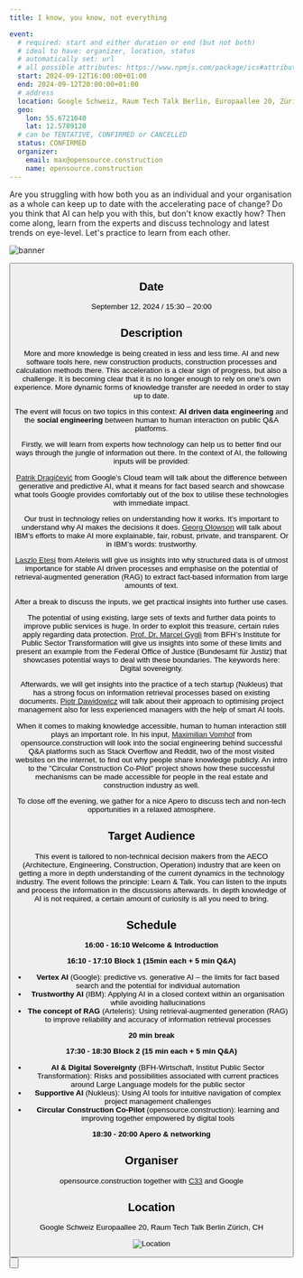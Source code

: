 ```yaml
---
title: I know, you know, not everything

event:
  # required: start and either duration or end (but not both)
  # ideal to have: organizer, location, status
  # automatically set: url
  # all possible attributes: https://www.npmjs.com/package/ics#attributes
  start: 2024-09-12T16:00:00+01:00
  end: 2024-09-12T20:00:00+01:00
  # address
  location: Google Schweiz, Raum Tech Talk Berlin, Europaallee 20, Zürich, CH
  geo:
    lon: 55.6721040
    lat: 12.5789120
  # can be TENTATIVE, CONFIRMED or CANCELLED
  status: CONFIRMED
  organizer:
    email: max@opensource.construction
    name: opensource.construction
---
```


Are you struggling with how both you as an individual and your organisation as a whole can keep up to date with the accelerating pace of change? Do you think that AI can help you with this, but don't know exactly how? Then come along, learn from the experts and discuss technology and latest trends on eye-level. Let's practice to learn from each other.

![banner](/images/events/banner-ai-knowledge-management.png)

<Button
  target="https://eventfrog.ch/de/p/wissenschaft-und-technik/i-know-you-know-not-everything-7220508181931200181.html"
  label="Get your ticket here"
  type="primary"
  icon="right"
/>

## Date

September 12, 2024 / 15:30 – 20:00

## Description
More and more knowledge is being created in less and less time. AI and new software tools here, new construction products, construction processes and calculation methods there. This acceleration is a clear sign of progress, but also a challenge. It is becoming clear that it is no longer enough to rely on one's own experience. More dynamic forms of knowledge transfer are needed in order to stay up to date. 

The event will focus on two topics in this context: <b>AI driven data engineering</b> and the <b>social engineering</b> between human to human interaction on public Q&A platforms. 

Firstly, we will learn from experts how technology can help us to better find our ways through the jungle of information out there. In the context of AI, the following inputs will be provided:

[Patrik Dragičević](https://www.linkedin.com/in/patrikdragicevic/) from Google’s Cloud team will talk about the difference between generative and predictive AI, what it means for fact based search and showcase what tools Google provides comfortably out of the box to utilise these technologies with immediate impact.

Our trust in technology relies on understanding how it works. It’s important to understand why AI makes the decisions it does. [Georg Olowson](https://www.linkedin.com/in/olowson/?originalSubdomain=ch) will talk about IBM’s efforts to make AI more explainable, fair, robust, private, and transparent. Or in IBM’s words: trustworthy.

[Laszlo Etesi](https://www.linkedin.com/in/laszloetesi/) from Ateleris will give us insights into why structured data is of utmost importance for stable AI driven processes and emphasise on the potential of retrieval-augmented generation (RAG) to extract fact-based information from large amounts of text.

After a break to discuss the inputs, we get practical insights into further use cases. 

The potential of using existing, large sets of texts and further data points to improve public services is huge. In order to exploit this treasure, certain rules apply regarding data protection. [Prof. Dr. Marcel Gygli](https://www.linkedin.com/in/marcel-gygli/) from BFH’s Institute for Public Sector Transformation will give us insights into some of these limits and present an example from the Federal Office of Justice (Bundesamt für Justiz) that showcases potential ways to deal with these boundaries. The keywords here: Digital sovereignty.

Afterwards, we will get insights into the practice of a tech startup (Nukleus) that has a strong focus on information retrieval processes based on existing documents. [Piotr Dawidowicz](https://www.linkedin.com/in/piotr-dawidowicz-4b3788173/) will talk about their approach to optimising project management also for less experienced managers with the help of smart AI tools.

When it comes to making knowledge accessible, human to human interaction still plays an important role. In his input, [Maximilian Vomhof](https://www.linkedin.com/in/maximilian-vomhof/) from opensource.construction will look into the social engineering behind successful Q&A platforms such as Stack Overflow and Reddit, two of the most visited websites on the internet, to find out why people share knowledge publicly. An intro to the "Circular Construction Co-Pilot" project shows how these successful mechanisms can be made accessible for people in the real estate and construction industry as well.

To close off the evening, we gather for a nice Apero to discuss tech and non-tech opportunities in a relaxed atmosphere.

## Target Audience

This event is tailored to non-technical decision makers from the AECO (Architecture, Engineering, Construction, Operation) industry that are keen on getting a more in depth understanding of the current dynamics in the technology industry. The event follows the principle: Learn & Talk. You can listen to the inputs and process the information in the discussions afterwards. In depth knowledge of AI is not required, a certain amount of curiosity is all you need to bring.

## Schedule

<b>16:00 - 16:10 Welcome & Introduction</b> 


<b>16:10 - 17:10 Block 1 (15min each + 5 min Q&A)</b>
- <b>Vertex AI</b> (Google): predictive vs. generative AI – the limits for fact based search and the potential for individual automation 
- <b>Trustworthy AI</b> (IBM): Applying AI in a closed context within an organisation while avoiding hallucinations 
- <b>The concept of RAG</b> (Arteleris): Using retrieval-augmented generation (RAG) to improve reliability and accuracy of information retrieval processes 

<b>20 min break</b>


<b>17:30 - 18:30 Block 2 (15 min each + 5 min Q&A)</b>
- <b>AI & Digital Sovereignty</b> (BFH-Wirtschaft, Institut Public Sector Transformation): Risks and possibilities associated with current practices around Large Language models for the public sector 
- <b>Supportive AI</b> (Nukleus): Using AI tools for intuitive navigation of complex project management challenges
- <b>Circular Construction Co-Pilot</b> (opensource.construction): learning and improving together empowered by digital tools 

<b>18:30 - 20:00 Apero & networking</b>

## Organiser
opensource.construction together with [C33](https://www.circularconstructioncatalyst.ch/) and Google

## Location
Google Schweiz
Europaallee 20, Raum Tech Talk Berlin
Zürich, CH

![Location](/images/events/google-tech-talk-berlin.png)

<Button
  target="https://eventfrog.ch/de/p/wissenschaft-und-technik/i-know-you-know-not-everything-7220508181931200181.html"
  label="Get your ticket here"
  type="primary"
  icon="right"
/>
